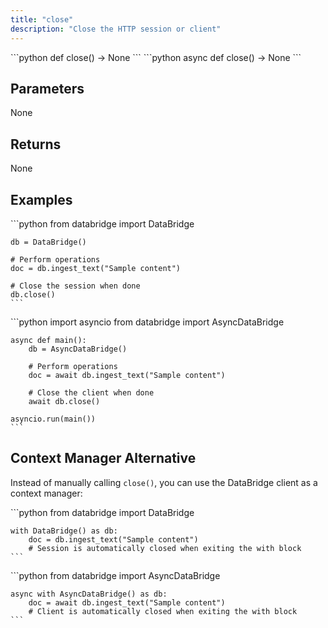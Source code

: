 ```yaml
---
title: "close"
description: "Close the HTTP session or client"
---
```


<Tabs>
  <Tab title="Sync">
    ```python
    def close() -> None
    ```
  </Tab>
  <Tab title="Async">
    ```python
    async def close() -> None
    ```
  </Tab>
</Tabs>

## Parameters

None

## Returns

None

## Examples

<Tabs>
  <Tab title="Sync">
    ```python
    from databridge import DataBridge
    
    db = DataBridge()
    
    # Perform operations
    doc = db.ingest_text("Sample content")
    
    # Close the session when done
    db.close()
    ```
  </Tab>
  <Tab title="Async">
    ```python
    import asyncio
    from databridge import AsyncDataBridge
    
    async def main():
        db = AsyncDataBridge()
        
        # Perform operations
        doc = await db.ingest_text("Sample content")
        
        # Close the client when done
        await db.close()
    
    asyncio.run(main())
    ```
  </Tab>
</Tabs>

## Context Manager Alternative

Instead of manually calling `close()`, you can use the DataBridge client as a context manager:

<Tabs>
  <Tab title="Sync">
    ```python
    from databridge import DataBridge
    
    with DataBridge() as db:
        doc = db.ingest_text("Sample content")
        # Session is automatically closed when exiting the with block
    ```
  </Tab>
  <Tab title="Async">
    ```python
    from databridge import AsyncDataBridge
    
    async with AsyncDataBridge() as db:
        doc = await db.ingest_text("Sample content")
        # Client is automatically closed when exiting the with block
    ```
  </Tab>
</Tabs>